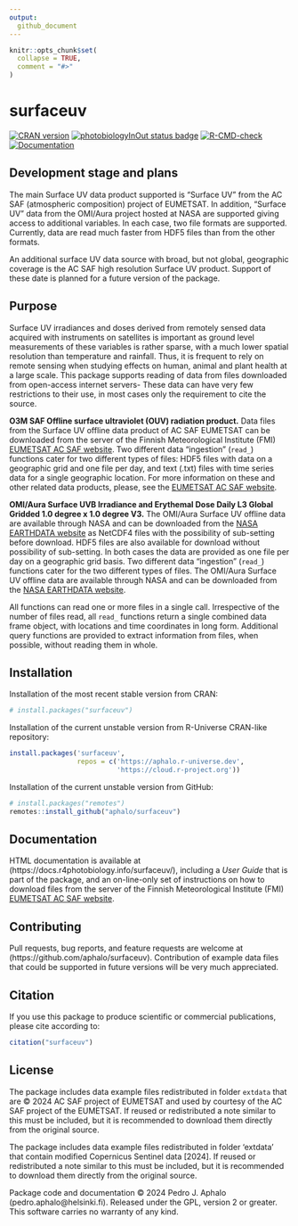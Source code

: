 ```yaml
---
output:
  github_document
---
```


```r
knitr::opts_chunk$set(
  collapse = TRUE,
  comment = "#>"
)
```

# surfaceuv

<!-- badges: start -->
[![CRAN version](https://www.r-pkg.org/badges/version-last-release/surfaceuv)](https://cran.r-project.org/package=surfaceuv) 
<!-- [![cran checks](https://badges.cranchecks.info/worst/surfaceuv.svg)](https://cran.r-project.org/web/checks/check_results_surfaceuv.html) -->
[![photobiologyInOut status badge](https://aphalo.r-universe.dev/badges/surfaceuv)](https://aphalo.r-universe.dev/surfaceuv)
[![R-CMD-check](https://github.com/aphalo/surfaceuv/actions/workflows/R-CMD-check.yaml/badge.svg)](https://github.com/aphalo/surfaceuv/actions/workflows/R-CMD-check.yaml)
[![Documentation](https://img.shields.io/badge/documentation-surfaceuv-informational.svg)](https://docs.r4photobiology.info/surfaceuv/)
<!-- badges: end -->
<!-- [![doi](https://img.shields.io/badge/doi-10.32614/CRAN.package.surfaceuv-blue.svg)](https://doi.org/10.32614/CRAN.package.surfaceuv) -->

## Development stage and plans

The main Surface UV data product supported is "Surface UV" from the AC SAF (atmospheric composition) project of EUMETSAT. In addition, "Surface UV" data from the OMI/Aura project hosted at NASA are supported giving access to additional variables. In each case, two file formats are supported. Currently, data are read much faster from HDF5 files than from the other formats.

An additional surface UV data source with broad, but not global, geographic coverage is the AC SAF high resolution Surface UV product. Support of these date is planned for a future version of the package.

## Purpose

Surface UV irradiances and doses derived from remotely sensed data acquired with instruments on satellites is important as ground level measurements of these variables is rather sparse, with a much lower spatial resolution than temperature and rainfall. Thus, it is frequent to rely on remote sensing when studying effects on human, animal and plant health at a large scale. This package supports reading of data from files downloaded from open-access internet servers- These data can have very few restrictions to their use, in most cases only the requirement to cite the source.

**O3M SAF Offline surface ultraviolet (OUV) radiation product.** Data files from the Surface UV offline data product of AC SAF EUMETSAT can be downloaded from the server of the Finnish Meteorological Institute (FMI) [EUMETSAT AC SAF website](https://acsaf.org/). Two different data "ingestion" (`read_`) functions cater for two different types of files: HDF5 files with data on a geographic grid and one file per day, and text (.txt) files with time series data for a single geographic location.
For more information on these and other related data products, please, see the [EUMETSAT AC SAF website](https://acsaf.org/).

**OMI/Aura Surface UVB Irradiance and Erythemal Dose Daily L3 Global Gridded 1.0 degree x 1.0 degree V3.** The OMI/Aura Surface UV offline data are available through NASA and can be downloaded from the [NASA EARTHDATA website](https://disc.gsfc.nasa.gov/datasets/OMUVBd_003/summary?keywords=OMUVBd) as NetCDF4 files with the possibility of sub-setting before download. HDF5 files are also available for download without possibility of sub-setting. In both cases the data are provided as one file per day on a geographic grid basis. Two different data "ingestion" (`read_`) functions cater for the two different types of files. The OMI/Aura Surface UV offline data are available through NASA and can be downloaded from the [NASA EARTHDATA website](https://disc.gsfc.nasa.gov/datasets/OMUVBd_003/summary?keywords=OMUVBd). 

All functions can read one or more files in a single call. Irrespective of the number of files read, all `read_` functions return a single combined data frame object, with locations and time coordinates in long form. Additional query functions are provided to extract information from files, when possible, without reading them in whole.

## Installation

Installation of the most recent stable version from CRAN:

```r
# install.packages("surfaceuv")
```

Installation of the current unstable version from R-Universe CRAN-like repository:

```r
install.packages('surfaceuv', 
                 repos = c('https://aphalo.r-universe.dev', 
                           'https://cloud.r-project.org'))
```

Installation of the current unstable version from GitHub:

```r
# install.packages("remotes")
remotes::install_github("aphalo/surfaceuv")
```

## Documentation 

HTML documentation is available at (https://docs.r4photobiology.info/surfaceuv/), including a _User Guide_ that is part of the package, and an on-line-only set of instructions on how to download files from the server of the Finnish Meteorological Institute (FMI) [EUMETSAT AC SAF website](https://acsaf.org/).

## Contributing

Pull requests, bug reports, and feature requests are welcome at (https://github.com/aphalo/surfaceuv). Contribution of example data files that could be supported in future versions will be very much appreciated.

## Citation

If you use this package to produce scientific or commercial publications, please cite according to:

```r
citation("surfaceuv")
```

## License

The package includes data example files redistributed in folder `extdata` that are © 2024 AC SAF project of EUMETSAT and used by courtesy of the AC SAF project of the EUMETSAT. If reused or redistributed a note similar to this must be included, but it is recommended to download them directly from the original source. 

The package includes data example files redistributed in folder 'extdata' that contain modified Copernicus Sentinel data [2024]. If reused or redistributed a note similar to this must be included, but it is recommended to download them directly from the original source. 

Package code and documentation © 2024 Pedro J. Aphalo (pedro.aphalo@helsinki.fi). Released under the GPL, version 2 or greater. This software carries no warranty of any kind.

